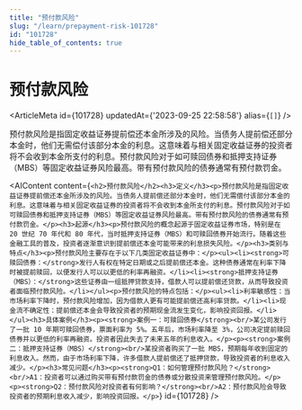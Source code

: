 ```yaml
---
title: "预付款风险"
slug: "/learn/prepayment-risk-101728"
id: "101728"
hide_table_of_contents: true
---
```



# 预付款风险

<ArticleMeta id={101728} updatedAt={'2023-09-25 22:58:58'} alias={`[]`} />
<div className='border-solid border-b border-t-0 my-4 border-[var(--ifm-color-gray-300)]' />

预付款风险是指固定收益证券提前偿还本金所涉及的风险。当债务人提前偿还部分本金时，他们无需偿付该部分本金的利息。这意味着与相关固定收益证券的投资者将不会收到本金所支付的利息。预付款风险对于如可赎回债券和抵押支持证券（MBS）等固定收益证券风险最高。带有预付款风险的债券通常有预付款罚金。

<AIContent content={`<h2>预付款风险</h2><h3>定义</h3><p>预付款风险是指固定收益证券提前偿还本金所涉及的风险。当债务人提前偿还部分本金时，他们无需偿付该部分本金的利息。这意味着与相关固定收益证券的投资者将不会收到本金所支付的利息。预付款风险对于如可赎回债券和抵押支持证券（MBS）等固定收益证券风险最高。带有预付款风险的债券通常有预付款罚金。</p><h3>起源</h3><p>预付款风险的概念起源于固定收益证券市场，特别是在 20 世纪 70 年代和 80 年代，当时抵押支持证券（MBS）和可赎回债券开始流行。随着这些金融工具的普及，投资者逐渐意识到提前偿还本金可能带来的利息损失风险。</p><h3>类别与特点</h3><p>预付款风险主要存在于以下几类固定收益证券中：</p><ul><li><strong>可赎回债券：</strong>发行人有权在特定日期或之后提前偿还本金。这种债券通常在利率下降时被提前赎回，以便发行人可以以更低的利率再融资。</li><li><strong>抵押支持证券（MBS）：</strong>这些证券由一组抵押贷款支持，借款人可以提前偿还贷款，从而导致投资者面临预付款风险。</li></ul><p>预付款风险的特点包括：</p><ul><li>利率敏感性：当市场利率下降时，预付款风险增加，因为借款人更有可能提前偿还高利率贷款。</li><li>现金流不确定性：提前偿还本金会导致投资者的预期现金流发生变化，影响投资回报。</li></ul><h3>具体案例</h3><p><strong>案例一：可赎回债券</strong><br/>某公司发行了一批 10 年期可赎回债券，票面利率为 5%。五年后，市场利率降至 3%，公司决定提前赎回债券并以更低的利率再融资。投资者因此失去了未来五年的利息收入。</p><p><strong>案例二：抵押支持证券（MBS）</strong><br/>某投资者购买了一批 MBS，预期每年收到固定的利息收入。然而，由于市场利率下降，许多借款人提前偿还了抵押贷款，导致投资者的利息收入减少。</p><h3>常见问题</h3><p><strong>Q1：如何管理预付款风险？</strong><br/>A1：投资者可以通过购买带有预付款罚金的债券或分散投资来管理预付款风险。</p><p><strong>Q2：预付款风险对投资者有何影响？</strong><br/>A2：预付款风险会导致投资者的预期利息收入减少，影响投资回报。</p>`} id={101728} />
